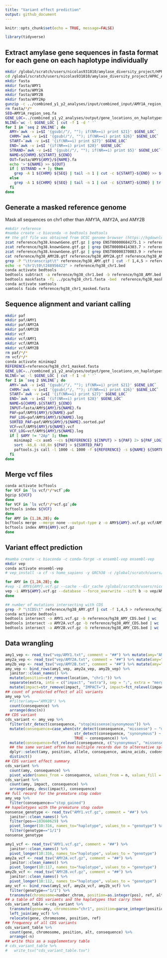 ```yaml
---
title: "Variant effect prediction"
output: github_document
---
```


```r
knitr::opts_chunk$set(echo = TRUE, message=FALSE)
```

```r
library(tidyverse)
```

## Extract amylase gene sequences in fasta format for each gene on each haplotype individually

```bash
mkdir /global/scratch/users/nicolas931010/amylase_diversity_project/HPRC_AMY_Sequences/variant_effect_prediction
cd /global/scratch/users/nicolas931010/amylase_diversity_project/HPRC_AMY_Sequences/variant_effect_prediction
mkdir fasta
mkdir fasta/AMY1
mkdir fasta/AMY2A
mkdir fasta/AMY2B
mkdir fasta/AMY2Ap
gunzip -c ../combined_y1_y2_analyses/input/combined_input/AMY1A_region_seq.fa.gz > AMY1A_region_seq.fa
rm fasta/*/*
SEQ=AMY1A_region_seq.fa
GENE_LOC=../combined_y1_y2_analyses/output/gene_locations_on_haplotypes.tsv
NLINE=`wc -l $GENE_LOC | cut -f 1 -d ' '`
for I in `seq 2 $NLINE`; do
  AMY=`awk -v i=$I '{gsub(/"/, ""); if(NR==i) print $21}' $GENE_LOC`
  CHRM=`awk -v i=$I '{gsub(/"/, ""); if(NR==i) print $26}' $GENE_LOC`
  START=`awk -v i=$I '{if(NR==i) print $27}' $GENE_LOC`
  END=`awk -v i=$I '{if(NR==i) print $28}' $GENE_LOC`
  STRAND=`awk -v i=$I '{gsub(/"/, ""); if(NR==i) print $5}' $GENE_LOC`
  NAME=${CHRM}.${START}_${END}
  OUT=fasta/AMY${AMY}/${NAME}.fa
  echo '>'${NAME} >> ${OUT}
  if [ $STRAND = + ]; then
    grep -A 1 ${CHRM} ${SEQ} | tail -n 1 | cut -c ${START}-${END} >> ${OUT}
  else
    grep -A 1 ${CHRM} ${SEQ} | tail -n 1 | cut -c ${START}-${END} | tr ACGTacgt TGCAtgca | rev >> ${OUT}
  fi
done
```

## Generate a masked reference genome

Mask all sequences on chr1 other than AMY1A, AMY2A, and AMY2B

```bash
#mkdir reference
#mamba create -c bioconda -n bedtools bedtools 
## the gtf file was obtained from UCSC genome browser (https://hgdownload.soe.ucsc.edu/goldenPath/hg38/bigZips/genes/)
zcat reference/hg38.knownGene.gtf.gz | grep ENST00000684275.1 > reference/hg38_AMY2B.gtf
zcat reference/hg38.knownGene.gtf.gz | grep ENST00000414303.7 > reference/hg38_AMY2A.gtf
zcat reference/hg38.knownGene.gtf.gz | grep ENST00000370083.9 > reference/hg38_AMY1.gtf
cat reference/hg38_AMY2B.gtf reference/hg38_AMY2A.gtf reference/hg38_AMY1.gtf >  reference/hg38_AMY.gtf
grep -P "\ttranscript\t" reference/hg38_AMY.gtf | cut -f 1,4,5 > reference/hg38_AMY.bed
echo -e "chr1\t0\t248956422" > reference/hg38_chr1.bed
conda activate bedtools
bedtools subtract -a reference/hg38_chr1.bed -b reference/hg38_AMY.bed > reference/hg38_mask.bed
bedtools maskfasta -fi ../pca/hg38_chr1.fasta -bed  reference/hg38_mask.bed -fo  reference/hg38_chr1_masked.fasta
conda activate samtools
samtools faidx reference/hg38_chr1_masked.fasta
```

## Sequence alignment and variant calling

```bash
mkdir paf
mkdir paf/AMY1
mkdir paf/AMY2A
mkdir paf/AMY2B
mkdir vcf
mkdir vcf/AMY1
mkdir vcf/AMY2A
mkdir vcf/AMY2B
rm paf/*/*
rm vcf/*/*
conda activate minimap2
REFERENCE=reference/hg38_chr1_masked.fasta
GENE_LOC=../combined_y1_y2_analyses/output/gene_locations_on_haplotypes.tsv
NLINE=`wc -l $GENE_LOC | cut -f 1 -d ' '`
for I in `seq 2 $NLINE`; do
  AMY=`awk -v i=$I '{gsub(/"/, ""); if(NR==i) print $21}' $GENE_LOC`
  CHRM=`awk -v i=$I '{gsub(/"/, ""); if(NR==i) print $26}' $GENE_LOC`
  START=`awk -v i=$I '{if(NR==i) print $27}' $GENE_LOC`
  END=`awk -v i=$I '{if(NR==i) print $28}' $GENE_LOC`
  NAME=${CHRM}.${START}_${END}
  INPUT=fasta/AMY${AMY}/${NAME}.fa
  PAF=paf/AMY${AMY}/${NAME}.paf
  PAF_LOG=paf/AMY${AMY}/${NAME}.log
  SORTED_PAF=paf/AMY${AMY}/${NAME}.sorted.paf
  VCF=vcf/AMY${AMY}/${NAME}.vcf
  VCF_LOG=vcf/AMY${AMY}/${NAME}.log
  if [ $AMY != "2Ap" ]; then
    minimap2 -cx asm5 --cs ${REFERENCE} ${INPUT} > ${PAF} 2> ${PAF_LOG}
    sort -k6,6 -k8,8n ${PAF} > ${SORTED_PAF}
    paftools.js call -l 1000 -L 1000 -f ${REFERENCE} -s ${NAME} ${SORTED_PAF} - > ${VCF} 2> ${VCF_LOG}
  fi
done
```

## Merge vcf files

```bash
conda activate bcftools
for VCF in `ls vcf/*/*vcf`;do
bgzip ${VCF}
done
for VCF in `ls vcf/*/*vcf.gz`;do
bcftools index ${VCF}
done
for AMY in {1,2A,2B}; do
bcftools merge --merge none --output-type z -o AMY${AMY}.vcf.gz vcf/AMY${AMY}/*vcf.gz
bcftools index AMY${AMY}.vcf.gz
done
```

## Variant effect prediction

```bash
#mamba create -c bioconda -c conda-forge -n ensembl-vep ensembl-vep
mkdir vep
conda activate ensembl-vep
# vep_install -a cf -s homo_sapiens -y GRCh38 -c /global/scratch/users/nicolas931010/software/vep ## this takes a long time so I decided to use the --database flag instead

for AMY in {1,2A,2B}; do
#vep -i AMY${AMY}.vcf.gz --cache --dir_cache /global/scratch/users/nicolas931010/software/vep --force_overwrite --sift b -o vep/AMY${AMY}.txt
vep -i AMY${AMY}.vcf.gz --database --force_overwrite --sift b -o vep/AMY${AMY}.txt
done

## number of mutations intersecting with CDS
grep -P "\tCDS\t" reference/hg38_AMY.gtf | cut -f 1,4,5 > reference/hg38_AMY_CDS.bed
conda activate bedtools
bedtools intersect -a AMY1.vcf.gz -b reference/hg38_AMY_CDS.bed | wc
bedtools intersect -a AMY2A.vcf.gz -b reference/hg38_AMY_CDS.bed | wc
bedtools intersect -a AMY2B.vcf.gz -b reference/hg38_AMY_CDS.bed | wc
```

## Data wrangling

```r
amy1_vep <- read_tsv("vep/AMY1.txt", comment = "##") %>% mutate(amy="AMY1") %>% filter(Gene=="ENSG00000237763")
amy2a_vep <- read_tsv("vep/AMY2A.txt", comment = "##") %>% mutate(amy="AMY2A") %>% filter(Gene=="ENSG00000243480")
amy2b_vep <- read_tsv("vep/AMY2B.txt", comment = "##") %>% mutate(amy="AMY2B") %>% filter(Gene=="ENSG00000240038")
amy_vep <- bind_rows(amy1_vep, amy2a_vep, amy2b_vep) %>%
  janitor::clean_names() %>%
  mutate(position=str_remove(location, "chr1:")) %>%
  separate(extra, into = c("impact", "extra"), sep = ";", extra = "merge") %>%
  mutate(impact=str_remove(impact, "IMPACT="), impact=fct_relevel(impact, c("MODIFIER", "LOW", "MODERATE", "HIGH")))
## count of predicted effect of all variants
amy_vep %>%
  #filter(amy=="AMY2B") %>%
  count(consequence) %>%
  arrange(desc(n))
## CDS variant
cds_variant <- amy_vep %>%
  filter(str_detect(consequence, "stop|missense|synonymous")) %>%
  mutate(consequence=case_when(str_detect(consequence, "missense") ~ "missense",
                               str_detect(consequence, "synonymous") ~ "synonymous",
                               TRUE ~ consequence)) %>%
  mutate(consequence=fct_relevel(consequence, c("synonymous", "missense", "stop_gained"))) %>%
  ## the same variant often has multiple records due to alternative splicing, so I keep a single record for each with the following code
  dplyr::select(amy, position, allele, consequence, amino_acids, codons, impact) %>%
  distinct()
## CDS variant effect summary
cds_variant %>%
  count(amy, consequence) %>%
  pivot_wider(names_from = consequence, values_from = n, values_fill = 0)
cds_variant %>%
  count(amy, impact, consequence) %>%
  arrange(amy, desc(impact), consequence)
## full record for the premature stop codon
amy_vep %>%
  filter(consequence=="stop_gained")
## hapolotypes with the premature stop codon
nonsense_genotype <- read_tsv("AMY1.vcf.gz", comment = "##") %>%
  janitor::clean_names() %>%
  filter(pos==103660629) %>%
  pivot_longer(10:316, names_to="haplotype", values_to = "genotype") %>%
  filter(genotype=="1/1")
nonsense_genotype
```

```r
amy1_vcf <- read_tsv("AMY1.vcf.gz", comment = "##") %>%
  janitor::clean_names() %>%
  pivot_longer(10:316, names_to="haplotype", values_to = "genotype") 
amy2a_vcf <- read_tsv("AMY2A.vcf.gz", comment = "##") %>%
  janitor::clean_names() %>%
  pivot_longer(10:117, names_to="haplotype", values_to = "genotype") 
amy2b_vcf <- read_tsv("AMY2B.vcf.gz", comment = "##") %>%
  janitor::clean_names() %>%
  pivot_longer(10:112, names_to="haplotype", values_to = "genotype") 
amy_vcf <- bind_rows(amy1_vcf, amy2a_vcf, amy2b_vcf) %>%
  filter(genotype=="1/1") %>%
  transmute(chromosome=number_chrom, position=as.integer(pos), ref, alt, haplotype=str_replace_all(haplotype, "_number_", "#"))
## a table of CDS variants and the haplotypes that carry them
cds_variant_table <-cds_variant %>%
  transmute(gene=amy, chromosome="chr1", position=parse_integer(position), alt=allele, consequence, amino_acids, codons, impact) %>%
  left_join(amy_vcf) %>%
  relocate(gene, chromosome, position, ref)
## frequency of all CDS variants
cds_variant_table %>%
  count(gene, chromosome, position, alt, consequence) %>%
  arrange(-n)
## write this as a supplementary table
# cds_variant_table %>%
#   write_tsv("cds_variant_table.tsv")
```
